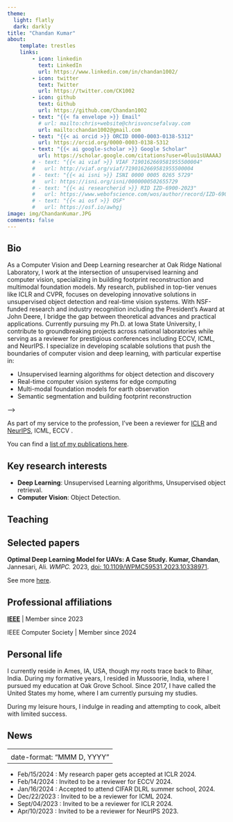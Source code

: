 ```yaml
---
theme:
  light: flatly
  dark: darkly
title: "Chandan Kumar"
about:
    template: trestles
    links:
        - icon: linkedin
          text: LinkedIn
          url: https://www.linkedin.com/in/chandan1002/
        - icon: twitter
          text: Twitter
          url: https://twitter.com/CK1002
        - icon: github
          text: Github
          url: https://github.com/Chandan1002
        - text: "{{< fa envelope >}} Email"
          # url: mailto:chris+website@chrisvoncsefalvay.com
          url: mailto:chandan1002@gmail.com
        - text: "{{< ai orcid >}} ORCID 0000-0003-0138-5312"
          url: https://orcid.org/0000-0003-0138-5312
        - text: "{{< ai google-scholar >}} Google Scholar"
          url: https://scholar.google.com/citations?user=0luu1sUAAAAJ
        # - text: "{{< ai viaf >}} VIAF 7190162669581955500004"
        #   url: http://viaf.org/viaf/7190162669581955500004
        # - text: "{{< ai isni >}} ISNI 0000 0005 0265 5729"
        #   url: https://isni.org/isni/0000000502655729
        # - text: "{{< ai researcherid >}} RID IZD-6900-2023"
        #   url: https://www.webofscience.com/wos/author/record/IZD-6900-2023
        # - text: "{{< ai osf >}} OSF"
        #   url: https://osf.io/awhgj
image: img/ChandanKumar.JPG
comments: false
---
```


## Bio

As a Computer Vision and Deep Learning researcher at Oak Ridge National Laboratory, I work at the intersection of unsupervised learning and computer vision, specializing in building footprint reconstruction and multimodal foundation models. My research, published in top-tier venues like ICLR and CVPR, focuses on developing innovative solutions in unsupervised object detection and real-time vision systems.
With NSF-funded research and industry recognition including the President's Award at John Deere, I bridge the gap between theoretical advances and practical applications. Currently pursuing my Ph.D. at Iowa State University, I contribute to groundbreaking projects across national laboratories while serving as a reviewer for prestigious conferences including ECCV, ICML, and NeurIPS.
I specialize in developing scalable solutions that push the boundaries of computer vision and deep learning, with particular expertise in:

- Unsupervised learning algorithms for object detection and discovery
- Real-time computer vision systems for edge computing
- Multi-modal foundation models for earth observation
- Semantic segmentation and building footprint reconstruction 

<!-- I am the author of [Computational Modeling of Infectious Disease](https://computationalinfectiousdisease.com), a richly illustrated compendium on modern computational epidemiology, as well as [a growing body of research](papers). -->

<!-- I am currently attending [Iowa State University](https://www.iastate.edu/) for my Ph.D. (Computer Science). I attended Iowa State University for my Masters of Science (Computer Science), graduating with a distinction (1st class). Prior to Iowa State, I hold Bachelor of Technology (B. Tech.) Degree from [B.I.T. Sindri](https://www.bitsindri.ac.in/), India, graduating with a distinction (1st class). <!-- I also hold degrees from Cardiff and Robert Gordon University Aberdeen, and have studied at the University of Leiden under an Erasmus programme. Today, I am [board certified in public health](https://cph.nbphe.org/employer_letter/19626), a Fellow of the [Royal Society for Public Health](https://www.rsph.org.uk/) and a member of several other learned societies. --> -->

<!-- I am currently a Practice Directorr at  for Biomedical AI/ML for [HCLTech](https://www.hcltech.com/), where I advise the world's leading life sciences, medical devices and pharma companies on how to leverage AI/ML to improve their products and serve their customers better. I am also a visiting thesis supervisor for students on the data science track of the mathematics programme at the [Budapest University of Technology and Economics](https://www.bme.hu/?language=en). -->

As part of my service to the profession, I've been a reviewer for [ICLR](https://iclr.cc/) and [NeurIPS](https://nips.cc/), ICML, ECCV .

You can find a [list of my publications here](papers). <!-- My work on COVID-19 has been [featured in the media](media). I also write on various topics as the fancy strikes -- you can peruse my [notebook](blog) here. -->

## Key research interests

-   **Deep Learning**: Unsupervised Learning algorithms, Unsupervised object retrieval.
-   **Computer Vision**: Object Detection.

## Teaching

<!-- I am a visiting thesis supervisor for students on the data science track of the mathematics programme at the [Budapest University of Technology and Economics](https://www.bme.hu/?language=en) - you can read more about this [here](teaching). -->

<!-- From time to time, I get invited to give talks and lectures. My capacity for this is somewhat limited due to other commitments, but if you are interested in having me speak at your event, please [get in touch](mailto:chris+website@chrisvoncsefalvay.com). -->

## Selected papers

**Optimal Deep Learning Model for UAVs: A Case Study.** **Kumar, Chandan**, Jannesari, Ali. *WMPC.* 2023, [doi: 10.1109/WPMC59531.2023.10338971](https://doi.org/10.1109/WPMC59531.2023.10338971).

<!-- **JAMPI: Efficient matrix multiplication in Spark using barrier execution mode.** Foldi T, **von Csefalvay C**, Perez NA. *BDCC* 2020, 4(4):32. [doi: 10.3390/bdcc4040032](https://doi.org/10.3390/bdcc4040032). -->

<!-- **VAERS data reveals no increased risk of neuroautoimmune adverse events from COVID- vaccines.** **von Csefalvay, C.** *medRxiv* 2021. [doi: 10.1101/2021.06.13.21258851](https://doi.org/10.1101/2021.06.13.21258851). -->

See more [here](papers).

## Professional affiliations

[**IEEE**](https://www.ieee.org/) \| Member since 2023

IEEE Computer Society \| Member since 2024

## Personal life

I currently reside in Ames, IA, USA, though my roots trace back to Bihar, India. During my formative years, I resided in Mussoorie, India, where I pursued my education at Oak Grove School. Since 2017, I have called the United States my home, where I am currently pursuing my studies.

During my leisure hours, I indulge in reading and attempting to cook, albeit with limited success. <!-- and Renaissance polyphony (esp. Thomas Tallis and Orlando di Lasso). I'm credited for a somewhat pretty sequence of integers called Jellyfish Heart numbers ([OEIS A344856](https://oeis.org/A344856)), which I discovered in 2020 while doing something that has nothing at all to do with my day job. -->

<!-- I live with [neuromyelitis optica](https://en.wikipedia.org/wiki/Neuromyelitis_optica) since 2015, which has left me with a lifelong desire to understand complex, multicausal health conditions like NMOSD better. -->

## News

---
<!-- date: 12/22/2023 -->
date-format: "MMM D, YYYY"
---

<!-- date: 12/22/2023 -->

-   Feb/15/2024 : My research paper gets accepted at ICLR 2024.
-   Feb/14/2024 : Invited to be a reviewer for ECCV 2024.
-   Jan/16/2024 : Accepted to attend CIFAR DLRL summer school, 2024.
-   Dec/22/2023 : Invited to be a reviewer for ICML 2024.
-   Sept/04/2023 : Invited to be a reviewer for ICLR 2024.
-   Apr/10/2023 : Invited to be a reviewer for NeurIPS 2023. <!-- ## Pronunciation guide<!-- -->

<!-- My last name rhymes with Chick-Fil-A.-->
